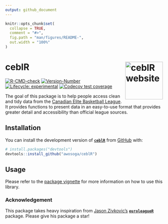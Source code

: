 ```yaml
---
output: github_document
---
```


<!-- README.md is generated from README.Rmd. Please edit that file -->

```r
knitr::opts_chunk$set(
  collapse = TRUE,
  comment = "#>",
  fig.path = "man/figures/README-",
  out.width = "100%"
)
```

# ceblR <a href="https://awosoga.github.io/ceblR/"><img src="man/figures/logo.png" align="right" height="120" alt="ceblR website" /></a>

<!-- badges: start -->
[![R-CMD-check](https://github.com/awosoga/ceblR/actions/workflows/R-CMD-check.yaml/badge.svg)](https://github.com/awosoga/ceblR/actions/workflows/R-CMD-check.yaml)
[![Version-Number](https://img.shields.io/github/r-package/v/awosoga/ceblR?label=ceblR)](https://github.com/awosoga/ceblR) 
[![Lifecycle: experimental](https://img.shields.io/badge/lifecycle-experimental-orange.svg)](https://lifecycle.r-lib.org/articles/stages.html#experimental)
[![Codecov test coverage](https://codecov.io/gh/awosoga/ceblR/branch/master/graph/badge.svg)](https://app.codecov.io/gh/awosoga/ceblR?branch=master)
<!-- badges: end -->

The goal of this package is to help people access clean and tidy data from the 
[Canadian Elite Basketball League](https://cebl.ca). It provides functions to present data in an 
easy-to-use format that provides greater detail and accessibility than official league sources.

## Installation

You can install the development version of [**`ceblR`**](https://github.com/awosoga/ceblR) 
from [GitHub](https://github.com/awosoga/ceblR) with:

``` r
# install.packages("devtools")
devtools::install_github("awosoga/ceblR")
```

## Usage

Please refer to the [package vignette](https://awosoga.github.io/ceblR/articles/ceblR-how-to-use.html) for more information on how to use this library.

### Acknowledgement

This package takes heavy inspiration from [Jason Zivkovic's](https://twitter.com/jaseziv)
[**`euroleagueR`**](https://github.com/JaseZiv/euroleagueR/) package.
Please give his package a star!

